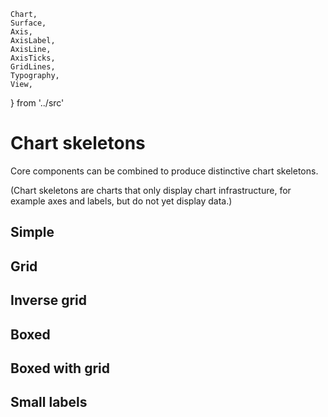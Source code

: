     Chart,
    Surface,
    Axis,
    AxisLabel,
    AxisLine,
    AxisTicks,
    GridLines,
    Typography,
    View,
} from '../src'

<Meta title="Core/Skeletons" />

# Chart skeletons

Core components can be combined to produce distinctive chart skeletons.

(Chart skeletons are charts that only display chart infrastructure, for example axes and labels, but do not yet display data.)

## Simple

<Canvas>
    <Story name="default">
        <Chart {...commonProps}>
            <View {...commonViewProps}>
                <Axis variant={'bottom'} label={'x-axis (a.u.)'} />
                <Axis variant={'left'} label={'y-axis (a.u.)'} />
                <Typography position={[0, -20]} variant="title" children="Title" />
            </View>
        </Chart>
    </Story>
</Canvas>

## Grid

<Canvas>
    <Story name="grid">
        <Chart {...commonProps}>
            <View {...commonViewProps}>
                <Axis variant={'bottom'} label={'x-axis (a.u.)'} />
                <Axis variant={'left'} label={'y-axis (a.u.)'} />
                <GridLines variant={'x'} />
                <GridLines variant={'y'} />
                <Typography position={[0, -20]} variant="title" children="Title" />
            </View>
        </Chart>
    </Story>
</Canvas>

## Inverse grid

<Canvas>
    <Story name="inverse grid">
        <Chart {...commonProps}>
            <View {...commonViewProps}>
                <Surface variant={'inner'} style={{ fill: '#f0f0f0' }} />
                <Axis variant={'bottom'} label={'x-axis (a.u.)'} />
                <Axis variant={'left'} label={'y-axis (a.u.)'} />
                <GridLines variant={'x'} style={{ stroke: '#ffffff', strokeWidth: '2px' }} />
                <GridLines variant={'y'} style={{ stroke: '#ffffff', strokeWidth: '2px' }} />
                <Typography position={[0, -20]} variant="title" children="Title" />
            </View>
        </Chart>
    </Story>
</Canvas>

## Boxed

<Canvas>
    <Story name="boxed">
        <Chart {...commonProps}>
            <View {...commonViewProps}>
                <Surface
                    variant={'inner'}
                    style={{ fill: '#ffffff', stroke: '#222222', strokeWidth: '1px' }}
                    expansion={[10, 10, 10, 10]}
                />
                <Axis variant={'bottom'} offset={10}>
                    <AxisTicks
                        variant={'bottom'}
                        tickSize={5}
                        labelOffset={8}
                        style={{ strokeWidth: '1px' }}
                    />
                    <AxisLabel variant={'bottom'} offset={36} children={'x-axis (a.u.)'} />
                </Axis>
                <Axis variant={'left'} offset={10}>
                    <AxisTicks
                        variant={'left'}
                        tickSize={5}
                        labelOffset={8}
                        style={{ strokeWidth: '1px' }}
                    />
                    <AxisLabel variant={'left'} offset={44} children={'y-axis (a.u.)'} />
                </Axis>
                <Axis variant={'right'} ticks={[]} offset={10} />
                <Axis variant={'top'} ticks={[]} offset={10} />
                <Typography
                    position={[140, -22]}
                    variant="title"
                    children="Title"
                    style={{ textAnchor: 'middle' }}
                />
            </View>
        </Chart>
    </Story>
</Canvas>

## Boxed with grid

<Canvas>
    <Story name="boxed with grid">
        <Chart {...commonProps}>
            <View {...commonViewProps}>
                <Surface
                    variant={'inner'}
                    style={{ fill: '#ffffff', stroke: '#222222', strokeWidth: '1px' }}
                    expansion={[12, 12, 12, 12]}
                />
                <GridLines
                    variant={'x'}
                    expansion={[12, 12]}
                    style={{ stroke: '#aaaaaa', strokeDasharray: '5 5' }}
                />
                <GridLines
                    variant={'y'}
                    expansion={[12, 12]}
                    style={{ stroke: '#aaaaaa', strokeDasharray: '5 5' }}
                />
                <Axis variant={'bottom'} ticks={null} offset={12}>
                    <AxisTicks variant={'bottom'} ticks={5} tickSize={-5} labelOffset={6} />
                    <AxisLabel variant={'bottom'} offset={36} children={'x-axis (a.u.)'} />
                </Axis>
                <Axis variant={'left'} ticks={null} offset={12}>
                    <AxisTicks variant={'left'} ticks={5} tickSize={-5} labelOffset={6} />
                    <AxisLabel variant={'left'} offset={44} children={'y-axis (a.u.)'} />
                </Axis>
                <Axis variant={'right'} ticks={null} offset={12}>
                    <AxisTicks variant={'right'} ticks={5} tickSize={-5} labelFormat={null} />
                </Axis>
                <Axis variant={'top'} ticks={null} offset={12}>
                    <AxisTicks variant={'top'} ticks={5} tickSize={-5} labelFormat={null} />
                </Axis>
                <Typography
                    position={[140, -26]}
                    variant="title"
                    children="Title"
                    style={{ textAnchor: 'middle' }}
                />
            </View>
        </Chart>
    </Story>
</Canvas>

## Small labels

<Canvas>
    <Story name="small labels">
        <Chart
            id="small-labels"
            {...commonProps}
            padding={[50, 50, 55, 60]}
            theme={{
                text: {
                    tickLabel: { fontSize: '11px', fill: '#777777' },
                    axisLabel: { fontSize: '13px', fill: '#555555' },
                },
            }}
        >
            <View {...commonViewProps}>
                <Surface variant={'outer'} style={{ fill: '#f4f4f4' }} />
                <GridLines variant={'y'} style={{ stroke: '#aaaaaa', strokeWidth: '1px' }} />
                <Axis variant={'bottom'}>
                    <AxisTicks variant={'bottom'} ticks={5} tickSize={5} labelOffset={10} />
                    <AxisLine
                        variant={'bottom'}
                        style={{ visibility: 'visible', stroke: '#222222', strokeWidth: '2px' }}
                    />
                    <AxisLabel
                        variant={'bottom'}
                        anchor={'end'}
                        offset={32}
                        children={'x-axis (a.u.)'}
                    />
                </Axis>
                <Axis variant={'left'}>
                    <AxisTicks variant={'left'} ticks={5} tickSize={0} labelOffset={6} />
                </Axis>
                <Typography position={[-6, -28]} variant={'axisLabel'} children={'y-axis (a.u.)'} />
            </View>
        </Chart>
    </Story>
</Canvas>
